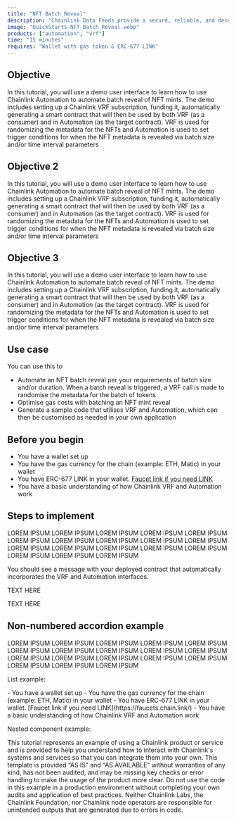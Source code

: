 ```yaml
---
title: "NFT Batch Reveal"
description: "Chainlink Data Feeds provide a secure, reliable, and decentralized source of off-chain data to power unique smart contract use cases for DeFi and beyond."
image: "QuickStarts-NFT_Batch_Reveal.webp"
products: ["automation", "vrf"]
time: "15 minutes"
requires: "Wallet with gas token & ERC-677 LINK"
---
```



## Objective

In this tutorial, you will use a demo user interface to learn how to use Chainlink Automation to automate batch reveal of NFT mints. The demo includes setting up a Chainlink VRF subscription, funding it, automatically generating a smart contract that will then be used by both VRF (as a consumer) and in Automation (as the target contract). VRF is used for randomizing the metadata for the NFTs and Automation is used to set trigger conditions for when the NFT metadata is revealed via batch size and/or time interval parameters

## Objective 2

In this tutorial, you will use a demo user interface to learn how to use Chainlink Automation to automate batch reveal of NFT mints. The demo includes setting up a Chainlink VRF subscription, funding it, automatically generating a smart contract that will then be used by both VRF (as a consumer) and in Automation (as the target contract). VRF is used for randomizing the metadata for the NFTs and Automation is used to set trigger conditions for when the NFT metadata is revealed via batch size and/or time interval parameters


## Objective 3

In this tutorial, you will use a demo user interface to learn how to use Chainlink Automation to automate batch reveal of NFT mints. The demo includes setting up a Chainlink VRF subscription, funding it, automatically generating a smart contract that will then be used by both VRF (as a consumer) and in Automation (as the target contract). VRF is used for randomizing the metadata for the NFTs and Automation is used to set trigger conditions for when the NFT metadata is revealed via batch size and/or time interval parameters

## Use case

You can use this to

- Automate an NFT batch reveal per your requirements of batch size and/or duration. When a batch reveal is triggered, a VRF call is made to randomise the metadata for the batch of tokens
- Optimise gas costs with batching an NFT mint reveal
- Generate a sample code that utilises VRF and Automation, which can then be customised as needed in your own application

## Before you begin

- You have a wallet set up
- You have the gas currency for the chain (example: ETH, Matic) in your wallet
- You have ERC-677 LINK in your wallet. [Faucet link if you need LINK](https://faucets.chain.link/)
- You have a basic understanding of how Chainlink VRF and Automation work

## Steps to implement

<Accordion title="Connect your wallet" number={1}>
  <p>LOREM IPSUM LOREM IPSUM LOREM IPSUM LOREM IPSUM LOREM IPSUM LOREM IPSUM LOREM IPSUM LOREM IPSUM LOREM IPSUM LOREM IPSUM LOREM IPSUM LOREM IPSUM LOREM IPSUM LOREM IPSUM LOREM IPSUM LOREM IPSUM LOREM IPSUM LOREM IPSUM</p>
</Accordion>

<Accordion title="Create NFT Collection" number={2}>
   <p>You should see a message with your deployed contract that automatically incorporates the VRF and Automation interfaces.</p>
</Accordion>

<Accordion title="Create Subscription" number={3}>
   <p>TEXT HERE</p>
</Accordion>

<Accordion title="Approve Subscription Creation" number={4}>
   <p>TEXT HERE</p>
</Accordion>

## Non-numbered accordion example

<Accordion title="Accordion title">
  <p>LOREM IPSUM LOREM IPSUM LOREM IPSUM LOREM IPSUM LOREM IPSUM LOREM IPSUM LOREM IPSUM LOREM IPSUM LOREM IPSUM LOREM IPSUM LOREM IPSUM LOREM IPSUM LOREM IPSUM LOREM IPSUM LOREM IPSUM LOREM IPSUM LOREM IPSUM LOREM IPSUM</p>
  <p>List example:</p>
  - You have a wallet set up
  - You have the gas currency for the chain (example: ETH, Matic) in your wallet
  - You have ERC-677 LINK in your wallet. [Faucet link if you need LINK](https://faucets.chain.link/)
  - You have a basic understanding of how Chainlink VRF and Automation work
  <p>Nested component example:</p>
  <Aside type="caution" title="Disclaimer">
    This tutorial represents an example of using a Chainlink product or service and is provided to help you understand how
    to interact with Chainlink's systems and services so that you can integrate them into your own. This template is
    provided “AS IS” and “AS AVAILABLE” without warranties of any kind, has not been audited, and may be missing key
    checks or error handling to make the usage of the product more clear. Do not use the code in this example in a
    production environment without completing your own audits and application of best practices. Neither Chainlink Labs,
    the Chainlink Foundation, nor Chainlink node operators are responsible for unintended outputs that are generated due
    to errors in code.
  </Aside>
</Accordion>
